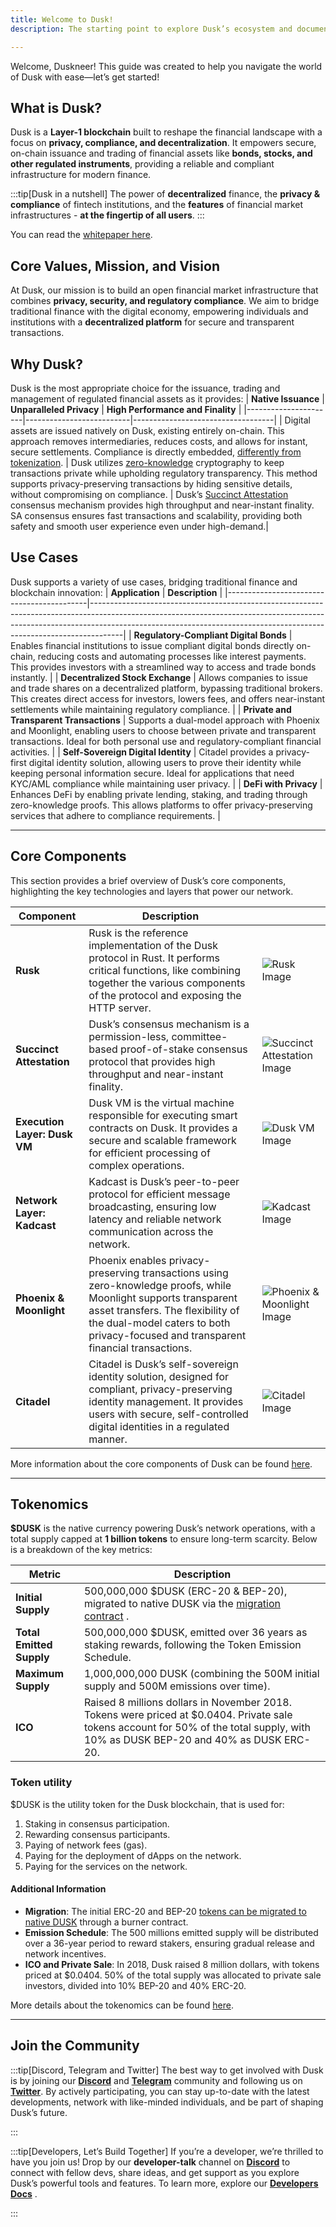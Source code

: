 ```yaml
---
title: Welcome to Dusk!
description: The starting point to explore Dusk’s ecosystem and documentation.

---
```





Welcome, Duskneer! This guide was created to help you navigate the world of Dusk with ease—let’s get started!


## What is Dusk?

Dusk is a **Layer-1 blockchain** built to reshape the financial landscape with a focus on **privacy, compliance, and decentralization**. It empowers secure, on-chain issuance and trading of financial assets like **bonds, stocks, and other regulated instruments**, providing a reliable and compliant infrastructure for modern finance.


:::tip[Dusk in a nutshell]
The power of **decentralized** finance, the **privacy & compliance** of fintech institutions, and the **features** of financial market infrastructures - **at the fingertip of all users**.
:::

You can read the [whitepaper here](https://dusk-cms.ams3.digitaloceanspaces.com/Dusk_Whitepaper_2024_4db72f92a1.pdf).
## Core Values, Mission, and Vision

At Dusk, our mission is to build an open financial market infrastructure that combines **privacy, security, and regulatory compliance**. We aim to bridge traditional finance with the digital economy, empowering individuals and institutions with a **decentralized platform** for secure and transparent transactions.

## Why Dusk?

Dusk is the most appropriate choice for the issuance, trading and management of regulated financial assets as it provides: 
| **Native Issuance** | **Unparalleled Privacy** | **High Performance and Finality** |
|----------------------|--------------------------|-----------------------------------|
| Digital assets are issued natively on Dusk, existing entirely on-chain. This approach removes intermediaries, reduces costs, and allows for instant, secure settlements. Compliance is directly embedded, [differently from tokenization](/learn/tokenization-comparison). | Dusk utilizes [zero-knowledge](/learn/deep-dive/cryptography/zkp) cryptography to keep transactions private while upholding regulatory transparency. This method supports privacy-preserving transactions by hiding sensitive details, without compromising on compliance. | Dusk’s [Succinct Attestation](/learn/deep-dive/succinct-attestation) consensus mechanism provides high throughput and near-instant finality. SA consensus ensures fast transactions and scalability, providing both safety and smooth user experience even under high-demand.|

## Use Cases

Dusk supports a variety of use cases, bridging traditional finance and blockchain innovation:
| **Application**                           | **Description**                                                                                                                                                                                                                                  |
|-------------------------------------------|--------------------------------------------------------------------------------------------------------------------------------------------------------------------------------------------------------------------------------------------------|
| **Regulatory-Compliant Digital Bonds**    | Enables financial institutions to issue compliant digital bonds directly on-chain, reducing costs and automating processes like interest payments. This provides investors with a streamlined way to access and trade bonds instantly.            |
| **Decentralized Stock Exchange**          | Allows companies to issue and trade shares on a decentralized platform, bypassing traditional brokers. This creates direct access for investors, lowers fees, and offers near-instant settlements while maintaining regulatory compliance.       |
| **Private and Transparent Transactions**  | Supports a dual-model approach with Phoenix and Moonlight, enabling users to choose between private and transparent transactions. Ideal for both personal use and regulatory-compliant financial activities.                                      |
| **Self-Sovereign Digital Identity**       | Citadel provides a privacy-first digital identity solution, allowing users to prove their identity while keeping personal information secure. Ideal for applications that need KYC/AML compliance while maintaining user privacy.            |
| **DeFi with Privacy**                     | Enhances DeFi by enabling private lending, staking, and trading through zero-knowledge proofs. This allows platforms to offer privacy-preserving services that adhere to compliance requirements.                                                  |


---

## Core Components

This section provides a brief overview of Dusk’s core components, highlighting the key technologies and layers that power our network.

| **Component**            | **Description**                                                                                                                                                                                                                                                                         |                    |
|-------------------------------|-------------------------------------------------------------------------------------------------------------------------------------------------------------------------------------------------------------------------------------------------------------------------------------------|-----------------------------|
| **Rusk**                      | Rusk is the reference implementation of the Dusk protocol in Rust. It performs critical functions, like combining together the various components of the protocol and exposing the HTTP server.                                                                                                                      | ![Rusk Image](../../../assets/get_started/Rusk.png)    |
| **Succinct Attestation**      | Dusk’s consensus mechanism is a permission-less, committee-based proof-of-stake consensus protocol that provides high throughput and near-instant finality.                                                                            | ![Succinct Attestation Image](../../../assets/get_started/Succinct_Attestation.png) |
| **Execution Layer: Dusk VM**  | Dusk VM is the virtual machine responsible for executing smart contracts on Dusk. It provides a secure and scalable framework for efficient processing of complex operations.                                                                    | ![Dusk VM Image](../../../assets/get_started/dusk-vm.png) |
| **Network Layer: Kadcast**    | Kadcast is Dusk’s peer-to-peer protocol for efficient message broadcasting, ensuring low latency and reliable network communication across the network.                                                                               | ![Kadcast Image](../../../assets/get_started/Kadcast.png) |
| **Phoenix & Moonlight**       | Phoenix enables privacy-preserving transactions using zero-knowledge proofs, while Moonlight supports transparent asset transfers. The flexibility of the dual-model caters to both privacy-focused and transparent financial transactions.                          | ![Phoenix & Moonlight Image](../../../assets/get_started/Phoenix_and_Moonlight.png) |
| **Citadel**                   | Citadel is Dusk’s self-sovereign identity solution, designed for compliant, privacy-preserving identity management. It provides users with secure, self-controlled digital identities in a regulated manner.                                     | ![Citadel Image](../../../assets/get_started/Citadel.png) |

More information about the core components of Dusk can be found [here](/learn/core-components).

---

## Tokenomics

**$DUSK** is the native currency powering Dusk’s network operations, with a total supply capped at **1 billion tokens** to ensure long-term scarcity. Below is a breakdown of the key metrics:

| **Metric** | **Description** |
| --- | --- |
| **Initial Supply** | 500,000,000 $DUSK (ERC-20 & BEP-20), migrated to native DUSK via the <a href="https://github.com/dusk-network/dusk-migration">migration contract</a> . |
| **Total Emitted Supply** | 500,000,000 $DUSK, emitted over 36 years as staking rewards, following the Token Emission Schedule. |
| **Maximum Supply** | 1,000,000,000 DUSK (combining the 500M initial supply and 500M emissions over time). |
| **ICO** | Raised 8 millions dollars in November 2018. Tokens were priced at $0.0404. Private sale tokens account for 50% of the total supply, with 10% as DUSK BEP-20 and 40% as DUSK ERC-20. |

### Token utility
$DUSK is the utility token for the Dusk blockchain, that is used for:
1. Staking in consensus participation.
2. Rewarding consensus participants.
3. Paying of network fees (gas).
4. Paying for the deployment of dApps on the network.
5. Paying for the services on the network.

#### Additional Information
- **Migration**: The initial ERC-20 and BEP-20 [tokens can be migrated to native DUSK](/learn/guides/mainnet-migration/) through a burner contract.
- **Emission Schedule**: The 500 millions emitted supply will be distributed over a 36-year period to reward stakers, ensuring gradual release and network incentives.
- **ICO and Private Sale**: In 2018, Dusk raised 8 million dollars, with tokens priced at $0.0404. 50% of the total supply was allocated to private sale investors, divided into 10% BEP-20 and 40% ERC-20.

More details about the tokenomics can be found [here](/learn/tokenomics).

---

## Join the Community

:::tip[Discord, Telegram and Twitter]
The best way to get involved with Dusk is by joining our
**[Discord](https://discord.gg/dusk-official)** and **[Telegram](https://t.me/DuskNetwork)** community and following us on [**Twitter**](https://x.com/DuskFoundation). By actively participating, you can stay up-to-date with the latest developments, network with like-minded individuals, and be part of shaping Dusk’s future.

:::

:::tip[Developers, Let’s Build Together]
If you’re a developer, we’re thrilled to have you join us! 
Drop by our **developer-talk** channel on [**Discord**](https://discord.gg/dusk-official) to connect with fellow devs, share ideas, and get support as you explore Dusk’s powerful tools and features.
To learn more, explore our [**Developers Docs**](/developer/overview) .

:::
